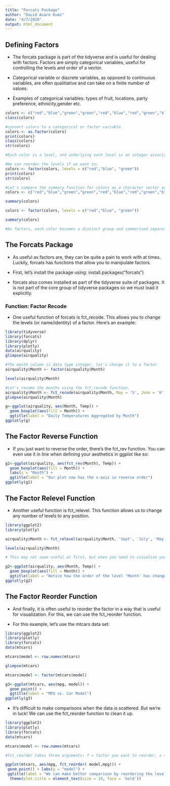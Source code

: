 ```yaml
---
title: "Forcats Package"
author: "David Asare Kumi"
date: "4/7/2020"
output: html_document
---
```



## Defining Factors

- The forcats package is part of the tidyverse and is useful for dealing with factors. Factors are simply categorical variables, useful for controlling the levels and order of a vector.

- Categorical variable or discrete variables, as opposed to continuous variables, are often qualitiative and can take on a finite number of values.

- Examples of categorical variables: types of fruit, locations, party preference, ethnicity,gender etc.

```r
colors <- c("red","blue","green","green","red","blue","red","green","blue")
class(colors)

#convert colors to a categorical or factor variable
colors <- as.factor(colors)
print(colors)
class(colors)
str(colors)

#Each color is a level, and underlying each level is an integer associated with that level; red = 3, green = 2, blue = 1. The order of the levels is assigned alphabetically to the integer: b = 1, g = 2, r = 3.

#We can reorder the levels if we want to:
colors <- factor(colors, levels = c("red","blue", "green"))
print(colors)
str(colors)

#Let's compare the summary function for colors as a character vector and as a factor.
colors <- c("red","blue","green","green","red","blue","red","green","blue")

summary(colors)

colors <- factor(colors, levels = c("red","blue", "green"))

summary(colors)

#As factors, each color becomes a distinct group and summarized separately.

```

## The Forcats Package

- As useful as factors are, they can be quite a pain to work with at times. Luckily, forcats has functions that allow you to manipulate factors.

- First, let’s install the package using: install.packages("forcats")

- forcats also comes installed as part of the tidyverse suite of packages. It is not part of the core group of tidyverse packages so we must load it explicitly.


### Function: Factor Recode

- One useful function of forcats is fct_recode. This allows you to change the levels (or name/identity) of a factor. Here’s an example:

```r
library(tidyverse)
library(forcats)
library(dplyr)
library(plotly)
data(airquality)
glimpse(airquality)

#The month column is data type integer, let's change it to a factor 
airquality$Month <- factor(airquality$Month)

levels(airquality$Month)

#Let's rename the months using the fct_recode function. 
airquality$Month <- fct_recode(airquality$Month, May = '5', June = '6', July = '7', Aug = '8', Sept = '9')
glimpse(airquality$Month)

g<-ggplot(airquality, aes(Month, Temp)) +
  geom_boxplot(aes(fill = Month)) +
  ggtitle(label = "Daily Temperatures Aggregated by Month")
ggplotly(g)

```

## The Factor Reverse Function

- If you just want to reverse the order, there’s the fct_rev function. You can even use it in line when defining your aesthetics in ggplot like so:

```r
g1<-ggplot(airquality, aes(fct_rev(Month), Temp)) +
  geom_boxplot(aes(fill = Month)) +
  labs(x = "Month") +
  ggtitle(label = "Our plot now has the x-axis in reverse order")
ggplotly(g1)

```

## The Factor Relevel Function

- Another useful function is fct_relevel. This function allows us to change any number of levels to any position.

```r
library(ggplot2)
library(plotly)

airquality$Month <- fct_relevel(airquality$Month, 'Sept', 'July', 'May', 'Aug', 'June')

levels(airquality$Month)

# This may not seem useful at first, but when you need to visualize your data in a particular way, the fct_relevel function is extremely useful...

g2<-ggplot(airquality, aes(Month, Temp)) +
  geom_boxplot(aes(fill = Month)) +
  ggtitle(label = "Notice how the order of the level 'Month' has changed")
ggplotly(g2)

```

## The Factor Reorder Function

- And finally, it is often useful to reorder the factor in a way that is useful for visualization. For this, we can use the fct_reorder function.

- For this example, let’s use the mtcars data set:

```r
library(ggplot2)
library(plotly)
library(forcats)
data(mtcars)

mtcars$model <- row.names(mtcars)

glimpse(mtcars)

mtcars$model <- factor(mtcars$model)

g3<-ggplot(mtcars, aes(mpg, model)) +
  geom_point() +
  ggtitle(label = "MPG vs. Car Model")
ggplotly(g3)

```

- It’s difficult to make comparisons when the data is scattered. But we’re in luck! We can use the fct_reorder function to clean it up.

```r
library(ggplot2)
library(plotly)
library(forcats)
data(mtcars)

mtcars$model <- row.names(mtcars)

#fct_reorder takes three arguments: f = factor you want to reorder, x = the variable in which the order will be based upon, and optionally fun (a function to  be used if there are multiple values of x for each value of f.) Here we focus on only the first two arguments.

ggplot(mtcars, aes(mpg, fct_reorder( model,mpg))) +
 geom_point() + labs(y = "model") +
 ggtitle(label = "We can make better comparison by reordering the levels based on the mpg values!") +
  theme(plot.title = element_text(size = 10, face = 'bold'))

```




